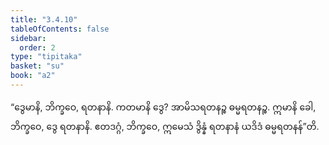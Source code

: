 ```yaml
---
title: "3.4.10"
tableOfContents: false
sidebar:
  order: 2
type: "tipitaka"
basket: "su"
book: "a2"
---
```



<DynamicBreadcrumb />

<Division number="161" book="a2">

<Paragraph number="253" book="a2">
“ဒွေမာနိ, ဘိက္ခဝေ, ရတနာနိ. ကတမာနိ ဒွေ? အာမိသရတနဉ္စ ဓမ္မရတနဉ္စ. ဣမာနိ ခေါ, ဘိက္ခဝေ, ဒွေ ရတနာနိ. ဧတဒဂ္ဂံ, ဘိက္ခဝေ, ဣမေသံ ဒွိန္နံ ရတနာနံ ယဒိဒံ ဓမ္မရတနန်”တိ.
</Paragraph>
</Division>